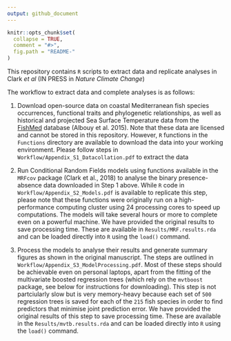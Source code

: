 ```yaml
---
output: github_document
---
```


<!-- README.md is generated from README.Rmd. Please edit that file -->

```r
knitr::opts_chunk$set(
  collapse = TRUE,
  comment = "#>",
  fig.path = "README-"
)
```

This repository contains `R` scripts to extract data and replicate analyses in Clark *et al* (IN PRESS in *Nature Climate Change*)  
  
The workflow to extract data and complete analyses is as follows:  
  
1. Download open-source data on coastal Mediterranean fish species occurrences, functional traits and phylogenetic relationships, as well as historical and projected Sea Surface Temperature data from the [FishMed](http://www.esapubs.org/archive/ecol/E096/203/) database (Albouy et al. 2015). Note that these data are licensed and cannot be stored in this repository. However, `R` functions in the `Functions` directory are available to download the data into your working environment. Please follow steps in `Workflow/Appendix_S1_Datacollation.pdf` to extract the data  
  
2. Run Conditional Random Fields models using functions available in the `MRFcov` package (Clark et al., 2018) to analyse the binary presence-absence data downloaded in Step 1 above. While `R` code in `Workflow/Appendix_S2_Models.pdf` is available to replicate this step, please note that these functions were originally run on a high-performance computing cluster using 24 processing cores to speed up computations. The models will take several hours or more to complete even on a powerful machine. We have provided the original results to save processing time. These are available in `Results/MRF.results.rda` and can be loaded directly into `R` using the `load()` command.  
  
3. Process the models to analyse their results and generate summary figures as shown in the original manuscript. The steps are outlined in `Workflow/Appendix_S3_ModelProcessing.pdf`. Most of these steps should be achievable even on personal laptops, apart from the fitting of the multivariate boosted regression trees (which rely on the `mvtboost` package, see below for instructions for downloading). This step is not partciularly slow but is very memory-heavy because each set of `500` regression trees is saved for each of the `215` fish species in order to find predictors that minimise joint prediction error. We have provided the original results of this step to save processing time. These are available in the `Results/mvtb.results.rda` and can be loaded directly into `R` using the `load()` command.


